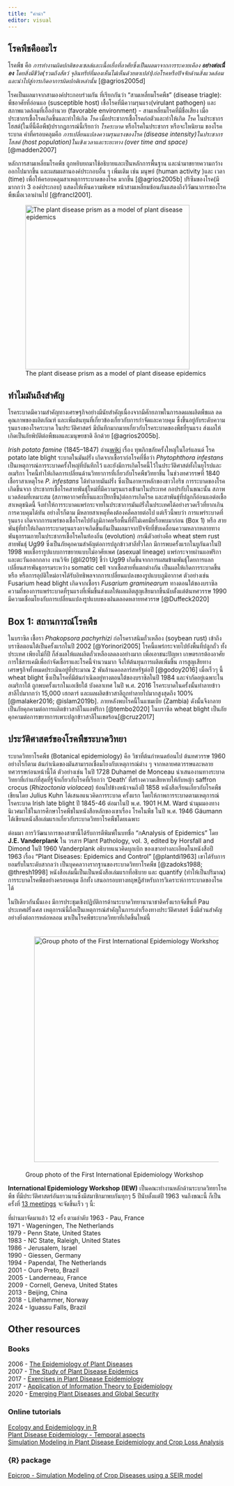 ```yaml
---
title: "คำนำ"
editor: visual
---
```


## โรคพืชคืออะไร 
โรคพืช คือ *การทำงานผิดปกติของเซลล์และเนื้อเยื่อที่อาศัยซึ่งเป็นผลมาจากการระคายเคือง* ***อย่างต่อเนืื่อง*** *โดยสิ่งมีชีวิต(รวมถึงสัตว์ จุลินทรีย์ที่มองเห็นไม่เห็นด้วยตาเปล่่า)ก่อโรคหรือปัจจัยด้านสิ่งแวดล้อม และนำไปสู่การเกิดอาการผิดปกติเหล่านั้น* [@agrios2005d]

โรคเป็นผลมาจากสามองค์ประกอบร่วมกัน ที่เรียกกันว่า "สามเหลี่ยมโรคพืช" (disease triagle): พืชอาศัยที่อ่อนแอ (susceptible host) เชื้อโรคที่มีความรุนแรง(virulant pathogen) และสภาพแวดล้อมที่เอื้ออำนวย (favorable environment) - สามเหลี่ยมโรคที่มีชื่อเสียง เมื่อประชากรเชื้อโรคเกิดขึ้นและทำให้เกิด *โรค* เมื่อประชากรเชื้อโรคก่อตัวและทำให้เกิด *โรค* ในประชากรโฮสต์(ในที่นี้คือพืช)ปรากฏการณ์นี้เรียกว่า *โรคระบาด* หรือโรคในประชากร  หรือจะใหนิยาม ของโรคระบาด คำที่ครอบคลุมคือ *การเปลี่ยนแปลงความรุนแรงของโรค (disease intensity)ในประชากรโฮสต์ (host population)ในเชิงเวลาและระยะทาง (over time and space)* [@madden2007]

หลักการสามเหลี่ยมโรคพืช ถูกหยิบยกมาใช้อธิบายและเป็นหลักการพื้นฐาน และนำมาขยายความกว้างออกไปมากขึ้น และผสมผสานองค์ประกอบอื่น ๆ เพิ่มเติม เช่น มนุษย์ (human activity )และ เวลา (time) เพื่อให้ครอบคลุมสาเหตุการระบาดของโรค มากขึ้น [@agrios2005b] ปริซึมของโรค(มีมากกว่า 3 องค์ประกอบ) แสดงให้เห็นความพิเศษ หน้าสามเหลี่ยมซ้อนกันแสดงถึงวิวัฒนาการของโรคพืชเมื่อเวลาผ่านไป [@francl2001].

![The plant disease prism as a model of plant disease epidemics](imgs/prism.png){#fig-prism fig-align="center" width="377"}

## ทำไมมันถึงสำคัญ
โรคระบาดมีความสำคัญทางเศรษฐกิจอย่างมีนัยสำคัญเนื่องจากมีศักยภาพในการลดผลผลิตพืชผล ลดคุณภาพของผลิตภัณฑ์ และเพิ่มต้นทุนที่เกี่ยวข้องเกี่ยวกับการกำจัดและควบคุม ซึ่งขึ้นอยู่กับระดับความรุนแรงของโรคระบาด 
ในประวัติศาสตร์ มีบันทึกมากมายเกี่ยวกับโรคระบาดของพืชที่รุนแรง ส่งผลให้เกิดเป็นภัยพิบัติต่อพืชผลและมนุษยชาติ อีกด้วย [@agrios2005b]. 

*Irish potato famine* (1845--1847) อ่าน[wiki](https://th.wikipedia.org/wiki/) เรื่อง ทุพภิกขภัยครั้งใหญ่ในไอร์แลนด์ โรค potato late blight ระบาดในมันฝรั่ง เกิดจากเชื้อราก่อโรคที่ชื่อว่า *Phytophthora infestans* เป็นเหตุการณ์การระบาดครั้งใหญ่ที่บันทึกไว้ และยังมีการเกิดโรคนี้ไว้ในประวัติศาสต์ทั้งในยุโรปและอเมริกา โรคนี้ทำให้เกิดการเปลี่ยนด้านวิทยาการที่เกี่ยวกับโรคพืชวิทยาขึ้น ในช่วงทศวรรษที่ 1840 เชื้อราสาเหตุโรค *P. infestans* ได้ทำลายมันฝรั่ง ซึ่งเป็นอาหารหลักของชาวไอริช การระบาดของโรคเกิดขึ้นจาก ประชากรเชื้อโรคสายพันธุ์ใหม่ที่มีความรุนแรงเข้้ามาในประเทศ กอปรกับในขณะนั้น สภาพแวดล้อมที่เหมาะสม (สภาพอากาศที่เย็นและเปียกชื้น)ต่อการเกิดโรค และสาพันธุ์ที่ปลูกก็อ่อนแอต่อเชื้อสาเหตุชนิดนี้ จึงทำให้การระบาดแพร่กระจายในประชาการมันฝรั่งในประเทศได้อย่างรวดเร็วที่ยากเกินการควบคุมได้ทัน อย่างไรก็ตาม มีหลายสาเหตุที่คงต้องคลี่คลายต่อไป แต่เร็วนี้พบว่า การแพร่ระบาดที่รุนแรง เกิดจากการแพร่ของเชื้อโรคไปยังภูมิภาคหรือพื้นที่ที่ไม่เคยมีหรือพบมาก่อน (Box 1) หรือ สายพันธุ์ที่ทำให้เกิดการระบาดรุนแรงอาจเกิดขึ้นอันเป็นผลมาจากปัจจัยที่ขับเคลื่อนความหลากหลายทางพันธุกรรมภายในประชากรเชื้อโรคในท้องถิ่น (evolution) กรณีตัวอย่างคือ wheat stem rust สายพันธุ์ Ug99 ซึ่งเป็นภัยคุกคามสำคัญต่อการปลูกข้าวสาลีทั่วโลก มีการพบครั้งแรกในยูกันดาในปี 1998 พบเชื้อรารูปแบบการขยายแบบไม่อาศัยเพศ (asexual lineage) แพร่กระจายผ่านแอฟริกาและตะวันออกกลาง งานวิจัย [@li2019] ชี้ว่า Ug99 เกิดขึ้นจากการผสมข้ามพันธุ์โดยการแลกเปลี่ยนสารพันธุกรรมระหว่าง somatic cell จากเชื้อสายที่แตกต่างกัน เป็นผลให้เกิดการระบาดขึ้นหรือ หรือการอุบัติใหม่อาจได้รับอิทธิพลจากการเปลี่ยนแปลงของรูปแบบภูมิอากาศ ตัวอย่างเช่น Fusarium head blight เกิดจากเชื้อรา *Fusarium graminearum* ทางตอนใต้ของบราซิล ความถี่ของการแพร่ระบาดที่รุนแรงที่เพิ่มขึ้นส่งผลให้ผลผลิตสูญเสียมากขึ้นนับตั้งแต่ต้นทศวรรษ 1990 มีความเชื่อมโยงกับการเปลี่ยนแปลงรูปแบบของฝนตลอดหลายทศวรรษ [@Duffeck2020]

::: callout-note
## Box 1: สถานการณ์โรคพืช 
ในบราซิล เชื้อรา *Phakopsora pachyrhizi* ก่อโรคราสนิมถั่วเหลือง (soybean rust) เข้าถึงบราซิลตอนใต้เป็นครั้งแรกในปี 2002 [@Yorinori2005] โรคนี้แพร่กระจายไปยังพื้นที่ปลูกถั่ว ทั้งประเทศ เพียงไม่กี่ปี ก็ส่งผลให้ผลผลิตถั่วเหลืองลดลงอย่างมาก เพื่อเอาชนะปัญหา เกษตรกรต้องอาศัยการใช้สารเคมีเพื่อกำจัดเชื้อราและโรคนี้จำนวนมาก จึงให้ต้นทุนการผลิตเพิ่มขึ้น การสูญเสียทางเศรษฐกิจทั้งหมดประเมินอยู่ที่ประมาณ 2 พันล้านดอลลาร์สหรัฐต่อปี [@godoy2016] เมื่อเร็วๆ นี้ wheat blight ซึ่งเป็นโรคที่มีต้นกำเนิดอยู่ทางตอนใต้ของบราซิลในปี 1984 และจำกัดอยู่เฉพาะในอเมริกาใต้ ถูกพบครั้งแรกในเอเชียใต้ บังคลาเทศ ในปี พ.ศ. 2016 โรคระบาดในครั้งนั้นทำลายข้าวสาลีไปมากกว่า 15,000 เฮกตาร์ และผลผลิตข้าวสาลีถูกทำลายไปมากสูงสุดถึง 100% [@malaker2016; @islam2019b]. ภายหลังพบโรคนี้ในแซมเบีย (Zambia) ดังนั้นจึงกลายเป็นภัยคุกคามต่อการผลิตข้าวสาลีในแอฟริกา [@tembo2020] ในบราซิล wheat blight เป็นภัยคุกคามต่อการขยายการเพาะปลูกข้าวสาลีในเขตร้อน[@cruz2017]
:::

## ประวัติศาสตร์ของโรคพืชระบาดวิทยา

ระบาดวิทยาโรคพืช (Botanical epidemiology) คือ วิชาที่ต้นกำหนดย้อนไป ต้นทศวรรษ 1960 อย่างไรก็ตาม ต้นกำเนิดของมันสามารถเชื่อมโยงกับเหตุการณ์ต่าง ๆ จากหลายศตวรรษและหลายทศวรรษก่อนหน้านี้ได้ ตัวอย่างเช่น ในปี 1728 Duhamel de Monceau นำเสนองานทางระบาดวิทยาที่เก่าแก่ที่สุดที่รู้จักเกี่ยวกับโรคที่เรียกว่า 'Death' ที่สร้างความเสียหายให้กับหญ้า saffron crocus (*Rhizoctonia violacea*) ย้อนไปข้างหน้าจนถึงปี 1858 หนังสือเรียนเกี่ยวกับโรคพืชเขียนโดย Julius Kuhn ได้เสนอแนวคิดการระบาด ครั้งแรก โดยให้ภาพการระบาดตามเหตุการณ์โรคระบาด Irish late blight ปี 1845-46 ต่อมาในปี พ.ศ. 1901 H.M. Ward นำมุมมองทางนิเวศมาใช้ในการศึกษาโรคพืชในหนังสือหลักของเขาเรื่อง โรคในพืช ในปี พ.ศ. 1946 Gäumann ได้เขียนหนังสือเล่มแรกเกี่ยวกับระบาดวิทยาโรคพืชโดยเฉพาะ

ต่อมมา การวิวัฒนาการของสาขานี้ได้รับการตีพิมพ์ในบทชื่อ "กAnalysis of Epidemics" โดย **J.E. Vanderplank** ใน วรสาร Plant Pathology, vol. 3, edited by Horsfall and Dimond ในปี 1960 Vanderplank อธิบายแนวคิดบุกเบิก ของเขาอย่างละเอียดในหนังสือปี 1963 เรื่อง "Plant Diseases: Epidemics and Control" [@plantdi1963] เขาได้รับการยอมรับในระดับสากลว่า เป็นบุคคลวางรากฐานของระบาดวิทยาโรคพืช [@zadoks1988; @thresh1998] หนังสือเล่มนี้เป็นเป็นหนังสือเล่มแรกที่อธิบาย และ quantify (ทำให้เป็นปริมาณ) การระบาดโรคพืชอย่างครอบคลุม อีกทั้ง เสนอกรอบทางทฤษฎีสำหรับการวิเคราะห์การระบาดของโรคได้

ในปีเดียวกันนั้นเอง มีการประชุมเชิงปฏิบัติการด้านระบาดวิทยานานาชาติครั้งแรกจัดขึ้นที่ Pau ประเทศฝรั่งเศส เหตุการณ์นี้ถือเป็นเหตุการณ์สำคัญในการเล่าเรื่องทางประวัติศาสตร์ ซึ่งมีส่วนสำคัญอย่างยิ่งต่อการหล่อหลอม มาเป็นโรคพืชระบาดวิทยาที่เกิดขึ้นใหม่นี้

![Group photo of the First International Epidemiology Workshop](imgs/iew1.png){#fig-iew1 style="padding:20px" fig-align="center" width="517"}

**International Epidemiology Workshop (IEW)** เป็นคณะทำงานหลักด้านระบาดวิทยาโรคพืช ที่มีประวัติศาสตร์อันยาวนานซึ่งมีสมาชิกมาพบกันทุกๆ 5 ปีนับตั้งแต่ปี 1963 จนถึงขณะนี้ ก็เป็น ครั้งที่ [13 meetings](https://iew13.net/about.html) จะจัดขึ้นเร็ว ๆ นี้:

ที่ผ่านมาจัดมาแล้ว 12  ครั้ง ตามลำดับ
1963 - Pau, France\
1971 - Wageningen, The Netherlands\
1979 - Penn State, United States\
1983 - NC State, Raleigh, United States\
1986 - Jerusalem, Israel\
1990 - Giessen, Germany\
1994 - Papendal, The Netherlands\
2001 - Ouro Preto, Brazil\
2005 - Landerneau, France\
2009 - Cornell, Geneva, United States\
2013 - Beijing, China\
2018 - Lillehammer, Norway\
2024 - Iguassu Falls, Brazil


## Other resources

### Books

2006 - [The Epidemiology of Plant Diseases](https://link.springer.com/book/10.1007/1-4020-4581-6)\
2007 - [The Study of Plant Disease Epidemics](https://apsjournals.apsnet.org/doi/book/10.1094/9780890545058)\
2017 - [Exercises in Plant Disease Epidemiology](https://apsjournals.apsnet.org/doi/book/10.1094/9780890544426)\
2017 - [Application of Information Theory to Epidemiology](https://apsjournals.apsnet.org/doi/book/10.1094/9780890544877)\
2020 - [Emerging Plant Diseases and Global Security](https://apsjournals.apsnet.org/doi/book/10.1094/9780890546383)\

### Online tutorials

[Ecology and Epidemiology in R](https://www.apsnet.org/edcenter/disimpactmngmnt/topc/EcologyAndEpidemiologyInR/Pages/default.aspx)\
[Plant Disease Epidemiology - Temporal aspects](https://www.apsnet.org/edcenter/disimpactmngmnt/topc/EpidemiologyTemporal/Pages/default.aspx)\
[Simulation Modeling in Plant Disease Epidemiology and Crop Loss Analysis](https://www.apsnet.org/edcenter/disimpactmngmnt/topc/BotanicalEpidemiology/Pages/default.aspx)

### {R} package 

[Epicrop - Simulation Modeling of Crop Diseases using a SEIR model](http://adamhsparks.github.io/epicrop/)
